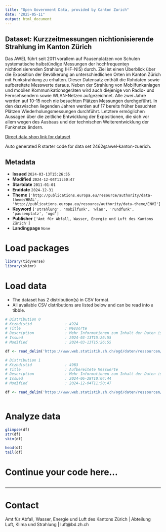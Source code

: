 ```yaml
---
title: "Open Government Data, provided by Canton Zurich"
date: "2025-05-11"
output: html_document
---
```


## Dataset: Kurzzeitmessungen nichtionisierende Strahlung im Kanton Zürich

Das AWEL führt seit 2011 vorallem auf Pausenplätzen von Schulen systematische halbstündige Messungen der hochfrequenten nichtionisierenden Strahlung (HF-NIS) durch. Ziel ist einen Überblick über die Exposition der Bevölkerung an unterschiedlichen Orten im Kanton Zürich mit Funkstrahlung zu erhalten. Dieser Datensatz enthält die Rohdaten sowie aufbereitete Messwerte daraus. Neben der Strahlung von Mobilfunkanlagen und mobilen Kommunikationsgeräten wird auch diejenige von Radio- und Fernsehsendern sowie WLAN-Netzen aufgezeichnet. Alle zwei Jahre werden auf 10-15 noch nie besuchten Plätzen Messungen durchgeführt. In den dazwischen liegenden Jahren werden auf 17 bereits früher besuchten Plätzen Wiederholungsmessungen durchführt. Letztere ermöglichen Aussagen über die zeitliche Entwicklung der Expositionen, die sich vor allem wegen des Ausbaus und der technischen Weiterentwicklung der Funknetze ändern.

[Direct data shop link for dataset](https://www.zh.ch/de/politik-staat/statistik-daten/datenkatalog.html#/datasets/2462@awel-kanton-zuerich)

Auto generated R starter code for data set 2462@awel-kanton-zuerich.

## Metadata

- **Issued** `2024-03-13T15:26:55`
- **Modified** `2024-12-04T11:50:47`
- **Startdate** `2011-01-01`
- **Enddate** `2024-12-31`
- **Theme** `['http://publications.europa.eu/resource/authority/data-theme/HEAL', 'http://publications.europa.eu/resource/authority/data-theme/ENVI']`
- **Keyword** `['strahlung', 'mobilfunk', 'wlan', 'rundfunk', 'pausenplatz', 'ogd']`
- **Publisher** `['Amt für Abfall, Wasser, Energie und Luft des Kantons Zürich']`
- **Landingpage** `None`


# Load packages

```r

library(tidyverse)
library(skimr)

```

# Load data

-   The dataset has 2 distribution(s) in CSV format.
-   All available CSV distributions are listed below and can be read into a tibble.

```r

# Distribution 0
# Ktzhdistid               : 4924
# Title                    : Messorte
# Description              : Mehr Informationen zum Inhalt der Daten ist in der Ressource Metadatenbeschreibung enthalten.
# Issued                   : 2024-03-13T15:26:55
# Modified                 : 2024-03-13T15:26:55

df <- read_delim('https://www.web.statistik.zh.ch/ogd/daten/ressourcen/KTZH_00002462_00004924.csv')

# Distribution 1
# Ktzhdistid               : 4983
# Title                    : Aufbereitete Messwerte
# Description              : Mehr Informationen zum Inhalt der Daten ist in der Ressource Metadatenbeschreibung enthalten.
# Issued                   : 2024-06-28T10:04:44
# Modified                 : 2024-12-04T11:50:47

df <- read_delim('https://www.web.statistik.zh.ch/ogd/daten/ressourcen/KTZH_00002462_00004983.csv')



```

# Analyze data

```r

glimpse(df)
str(df)
skim(df)

head(df)
tail(df)

```

# Continue your code here...

```r

```

------------------------------------------------------------------------

# Contact

Amt für Abfall, Wasser, Energie und Luft des Kantons Zürich | Abteilung Luft, Klima und Strahlung | luft@bd.zh.ch

